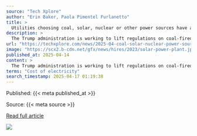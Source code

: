 ```yaml
---
source: "Tech Xplore"
author: "Erin Baker, Paola Pimentel Furlanetto"
title: >
  Utilities choosing coal, solar, nuclear or other power sources have a lot to consider, beyond just cost
description: >
  The Trump administration is working to lift regulations on coal-fired power plants in the hopes of making its energy less expensive. But while cost is one important aspect, utilities have a lot more to consider when they choose their power sources.
url: "https://techxplore.com/news/2025-04-coal-solar-nuclear-power-sources.html"
image: "https://scx2.b-cdn.net/gfx/news/hires/2023/solar-power-plant.jpg"
published_at: 2025-04-14
content: >
  The Trump administration is working to lift regulations on coal-fired power plants in the hopes of making its energy less expensive. But while cost is one important aspect, utilities have a lot more … [+6905 chars]
terms: "Cost of electricity"
search_timestamp: 2025-04-17 01:19:38
---
```



Published: {{< meta published_at >}}


Source: {{< meta source >}}


[Read full article]({{< meta url >}}){target='_blank'}



![](`r rmarkdown::metadata$image[1]`)
